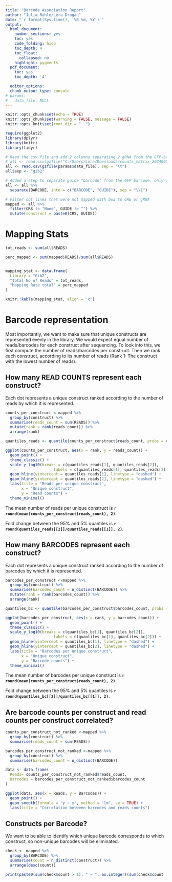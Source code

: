 ---
title: "Barcode Association Report"
author: "Julia Rühle/Lera Dragan"
date: "`r format(Sys.time(), '%B %d, %Y')`"
output:
  html_document:
    number_sections: yes
    toc: yes
    code_folding: hide
    toc_depth: 4
    toc_float:
      collapsed: no
    highlight: pygments
  pdf_document:
    toc: yes
    toc_depth: '4'

  editor_options:
  chunk_output_type: console
# params:
#   data_file: NULL
---

```{r setup, include=FALSE}
knitr::opts_chunk$set(echo = TRUE)
knitr::opts_chunk$set(warning = FALSE, message = FALSE) 
knitr::opts_knit$set(root.dir = "..")

require(ggplot2)
library(dplyr)
library(knitr)
library(tidyr)

# Read the csv file and add 2 columns separating 2 gRNA from the GFP-barcode
# all <- read.csv(gzfile("C:/Users/Lera/Downloads/counts_matrix_20240905_134258.csv.gz"), sep = "\t")
all <- read.csv(gzfile(params$data_file), sep = "\t")
all$exp <- "gib2"

# Added a step to separate guide "barcode" from the GFP barcode, only works if the barcode line has | in the middle of it.
all <- all %>%
  separate(BARCODE, into = c("BARCODE", "GUIDE"), sep = "\\|")

# Filter out lines that were not mapped with bwa to GRE or gRNA
mapped <- all %>%
  filter(CRS != "None", GUIDE != "") %>%
  mutate(construct = paste0(CRS, GUIDE))
```

# Mapping Stats

```{r mapping stats}
tot_reads <- sum(all$READS)

perc_mapped <- sum(mapped$READS)/sum(all$READS)


mapping_stat <- data.frame(
  Library = "Gib2",
  "Total No of Reads" = tot_reads, 
  "Mapping Rate total" = perc_mapped
)

knitr::kable(mapping_stat, align = 'c')
```

# Barcode representation
Most importantly, we want to make sure that unique constructs are represented evenly in the library. We would expect equal number of reads/barcodes for each construct after sequencing. To look into this, we first compute the number of reads/barcodes per construct. Then we rank each construct, according to its number of reads (Rank 1: The construct with the lowest number of reads).

## How many READ COUNTS represent each construct? 

Each dot represents a unique construct ranked according to the number of reads by which it is represented. 

```{r number of reads representing constructs, include = TRUE}
counts_per_construct <-mapped %>%
  group_by(construct) %>%
  summarise(reads_count = sum(READS)) %>%
  mutate(rank = rank(reads_count)) %>%
  arrange(rank)

quantiles_reads <- quantile(counts_per_construct$reads_count, probs = c(0.05, 0.95))

ggplot(counts_per_construct, aes(x = rank, y = reads_count)) +
  geom_point() +
  theme_classic() +
  scale_y_log10(breaks = c(quantiles_reads[1], quantiles_reads[2]), 
                     labels = c(quantiles_reads[1], quantiles_reads[2])) +
  geom_hline(yintercept = quantiles_reads[1], linetype = "dashed") +
  geom_hline(yintercept = quantiles_reads[2], linetype = "dashed") + 
  labs(title = "Reads per unique construct",
       x = "Unique construct",
       y = "Read counts") +
  theme_minimal()

```

The mean number of reads per unique construct is **`r round(mean(counts_per_construct$reads_count), 2)`**.

Fold change between the 95% and 5% quantiles is **`r round(quantiles_reads[[2]]/quantiles_reads[[1]], 2)`**.

## How many BARCODES represent each construct? 

Each dot represents a unique construct ranked according to the number of barcodes by which it is represented. 

```{r number of barcodes representing constructs, include = TRUE}
barcodes_per_construct <-mapped %>%
  group_by(construct) %>%
  summarise(barcodes_count = n_distinct(BARCODE)) %>%
  mutate(rank = rank(barcodes_count)) %>%
  arrange(rank)

quantiles_bc <- quantile(barcodes_per_construct$barcodes_count, probs = c(0.05, 0.95))

ggplot(barcodes_per_construct, aes(x = rank, y = barcodes_count)) +
  geom_point() +
  theme_classic() +
  scale_y_log10(breaks = c(quantiles_bc[1], quantiles_bc[2]), 
                     labels = c(quantiles_bc[1], quantiles_bc[2])) +
  geom_hline(yintercept = quantiles_bc[1], linetype = "dashed") +
  geom_hline(yintercept = quantiles_bc[2], linetype = "dashed") +  
  labs(title = "Barcodes per unique construct",
       x = "Unique construct",
       y = "Barcode counts") +
  theme_minimal()

```
The mean number of barcodes per unique construct is **`r round(mean(counts_per_construct$reads_count), 2)`**.

Fold change between the 95% and 5% quantiles is **`r round(quantiles_bc[[2]]/quantiles_bc[[1]], 2)`**.

## Are barcode counts per construct and read counts per construct correlated?

```{r another, include = TRUE}
counts_per_construct_not_ranked <-mapped %>%
  group_by(construct) %>%
  summarise(reads_count = sum(READS))

barcodes_per_construct_not_ranked <-mapped %>%
  group_by(construct) %>%
  summarise(barcodes_count = n_distinct(BARCODE))

data <- data.frame(
  Reads= counts_per_construct_not_ranked$reads_count,
  Barcodes = barcodes_per_construct_not_ranked$barcodes_count
)

ggplot(data, aes(x = Reads, y = Barcodes)) +
  geom_point() +
  geom_smooth(formula = 'y ~ x', method = "lm", se = TRUE) +
  labs(title = "Correlation between barcodes and reads counts")
```

## Constructs per Barcode?

We want to be able to identify which unique barcode corresponds to which construct, so non-unique barcodes will be eliminated. 

```{r barcodes duplicates, include = TRUE}
check <- mapped %>%
  group_by(BARCODE) %>%
  summarise(count = n_distinct(construct)) %>%
  arrange(desc(count))

print(paste0(sum(check$count > 1), " = ", as.integer((sum(check$count > 1)/nrow(check))*100), "% out of ", nrow(check), " barcodes are combined with more than one construct"))
```
